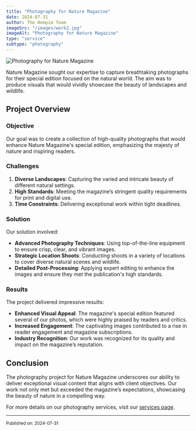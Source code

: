 ```yaml
---
title: "Photography for Nature Magazine"
date: 2024-07-31
author: The Hompim Team
imageSrc: "/images/work2.jpg"
imageAlt: "Photography for Nature Magazine"
type: "service"
subtype: "photography"
---
```


![Photography for Nature Magazine](/images/work2.jpg)

Nature Magazine sought our expertise to capture breathtaking photographs for their special edition focused on the natural world. The aim was to produce visuals that would vividly showcase the beauty of landscapes and wildlife.

## Project Overview

### **Objective**

Our goal was to create a collection of high-quality photographs that would enhance Nature Magazine's special edition, emphasizing the majesty of nature and inspiring readers.

### **Challenges**

1. **Diverse Landscapes**: Capturing the varied and intricate beauty of different natural settings.
2. **High Standards**: Meeting the magazine’s stringent quality requirements for print and digital use.
3. **Time Constraints**: Delivering exceptional work within tight deadlines.

### **Solution**

Our solution involved:

-   **Advanced Photography Techniques**: Using top-of-the-line equipment to ensure crisp, clear, and vibrant images.
-   **Strategic Location Shoots**: Conducting shoots in a variety of locations to cover diverse natural scenes and wildlife.
-   **Detailed Post-Processing**: Applying expert editing to enhance the images and ensure they met the publication's high standards.

### **Results**

The project delivered impressive results:

-   **Enhanced Visual Appeal**: The magazine's special edition featured several of our photos, which were highly praised by readers and critics.
-   **Increased Engagement**: The captivating images contributed to a rise in reader engagement and magazine subscriptions.
-   **Industry Recognition**: Our work was recognized for its quality and impact on the magazine’s reputation.

## Conclusion

The photography project for Nature Magazine underscores our ability to deliver exceptional visual content that aligns with client objectives. Our work not only met but exceeded the magazine’s expectations, showcasing the beauty of nature in a compelling way.

For more details on our photography services, visit our [services page](#).

---

<small>Published on: 2024-07-31</small>
